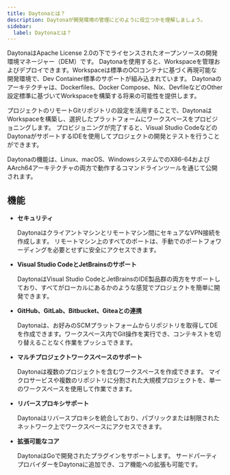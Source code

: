 ```yaml
---
title: Daytonaとは？
description: Daytonaが開発環境の管理にどのように役立つかを理解しましょう。
sidebar:
  label: Daytonaとは？
---
```


DaytonaはApache License 2.0の下でライセンスされたオープンソースの開発環境マネージャー（DEM）です。
Daytonaを使用すると、Workspaceを管理およびデプロイできます。Workspaceは標準のOCIコンテナに基づく再現可能な開発環境で、Dev Container標準のサポートが組み込まれています。
Daytonaのアーキテクチャは、Dockerfiles、Docker Compose、Nix、DevfileなどのOther設定標準に基づいてWorkspaceを構築する将来の可能性を提供します。

プロジェクトのリモートGitリポジトリの設定を活用することで、DaytonaはWorkspaceを構築し、選択したプラットフォームにワークスペースをプロビジョニングします。
プロビジョニングが完了すると、Visual Studio CodeなどのDaytonaがサポートするIDEを使用してプロジェクトの開発とテストを行うことができます。

Daytonaの機能は、Linux、macOS、WindowsシステムでのX86-64およびAArch64アーキテクチャの両方で動作するコマンドラインツールを通じて公開されます。

## 機能

* __セキュリティ__

    Daytonaはクライアントマシンとリモートマシン間にセキュアなVPN接続を作成します。
    リモートマシン上のすべてのポートは、手動でのポートフォワーディングを必要とせずに安全にアクセスできます。

* __Visual Studio CodeとJetBrainsのサポート__

    DaytonaはVisual Studio CodeとJetBrainsのIDE製品群の両方をサポートしており、すべてがローカルにあるかのような感覚でプロジェクトを簡単に開発できます。

* __GitHub、GitLab、Bitbucket、Giteaとの連携__

    Daytonaは、お好みのSCMプラットフォームからリポジトリを取得してDEを作成できます。ワークスペース内でGit操作を実行でき、コンテキストを切り替えることなく作業をプッシュできます。

* __マルチプロジェクトワークスペースのサポート__

    Daytonaは複数のプロジェクトを含むワークスペースを作成できます。
    マイクロサービスや複数のリポジトリに分割された大規模プロジェクトを、単一のワークスペースを使用して作業できます。

* __リバースプロキシサポート__

    Daytonaはリバースプロキシを統合しており、パブリックまたは制限されたネットワーク上でワークスペースにアクセスできます。

* __拡張可能なコア__

    DaytonaはGoで開発されたプラグインをサポートします。
    サードパーティプロバイダーをDaytonaに追加でき、コア機能への拡張も可能です。
